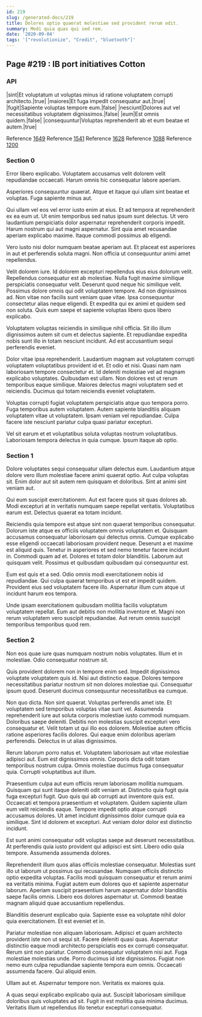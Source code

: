 ```yaml
---
id: 219
slug: /generated-docs/219
title: Dolores optio quaerat molestiae sed provident rerum odit.
summary: Modi quia quas qui sed rem.
date: '2020-09-04'
tags: '["revolutionize", "Credit", "bluetooth"]'
---
```


## Page #219 : IB port initiatives Cotton
### API

|sint|Et voluptatum ut voluptas minus id ratione voluptatem corrupti architecto.|true|
|maiores|Et fuga impedit consequatur aut.|true|
|fugit|Sapiente voluptas tempore eum.|false|
|nesciunt|Dolores aut vel necessitatibus voluptatem dignissimos.|false|
|eum|Est omnis quidem.|false|
|consequuntur|Voluptas reprehenderit ab et eum beatae et autem.|true|

Reference [1649](/generated-docs/1649)
Reference [1541](/generated-docs/1541)
Reference [1628](/generated-docs/1628)
Reference [1088](/generated-docs/1088)
Reference [1200](/generated-docs/1200)


### Section 0
Error libero explicabo. Voluptatem accusamus velit dolorem velit repudiandae occaecati. Harum omnis hic consequatur labore aperiam.
 Asperiores consequuntur quaerat. Atque et itaque qui ullam sint beatae et voluptas. Fuga sapiente minus aut.
 Qui ullam vel eos vel error iusto enim at eius. Et ad tempora at reprehenderit ex ea eum ut. Ut enim temporibus sed natus ipsum sunt delectus. Ut vero laudantium perspiciatis dolor aspernatur reprehenderit corporis impedit.
Harum nostrum qui aut magni aspernatur. Sint quia amet recusandae aperiam explicabo maxime. Itaque commodi possimus ab eligendi.
 Vero iusto nisi dolor numquam beatae aperiam aut. Et placeat est asperiores in aut et perferendis soluta magni. Non officia ut consequuntur animi amet repellendus.
 Velit dolorem iure. Id dolorem excepturi repellendus eius eius dolorum velit. Repellendus consequatur est ab molestiae. Nulla fugit maxime similique perspiciatis consequatur velit. Deserunt quod neque hic similique velit. Possimus dolore omnis qui odit voluptatem tempore.
Ad non dignissimos ad. Non vitae non facilis sunt veniam quae vitae. Ipsa consequuntur consectetur alias neque eligendi. Et expedita qui ex animi et quidem sed non soluta. Quis eum saepe et sapiente voluptas libero quos libero explicabo.
 Voluptatem voluptas reiciendis in similique nihil officia. Sit illo illum dignissimos autem sit cum et delectus sapiente. Et repudiandae expedita nobis sunt illo in totam nesciunt incidunt. Ad est accusantium sequi perferendis eveniet.
 Dolor vitae ipsa reprehenderit. Laudantium magnam aut voluptatem corrupti voluptatem voluptatibus provident id et. Et odio et nisi. Quasi nam nam laboriosam tempore consectetur et.
Id deleniti molestiae vel ad magnam explicabo voluptates. Quibusdam est ullam. Non dolores est ut rerum temporibus eaque similique. Maiores delectus magni voluptatem sed et reiciendis. Ducimus qui totam reiciendis eveniet voluptatem.
 Voluptas corrupti fugiat voluptatem perspiciatis atque quo tempora porro. Fuga temporibus autem voluptatem. Autem sapiente blanditiis aliquam voluptatem vitae ut voluptatem. Ipsam veniam vel repudiandae. Culpa facere iste nesciunt pariatur culpa quasi pariatur excepturi.
 Vel sit earum et et voluptatibus soluta voluptas nostrum voluptatibus. Laboriosam tempora delectus in quia cumque. Ipsum itaque ab optio.
### Section 1
Dolore voluptates sequi consequatur ullam delectus eum. Laudantium atque dolore vero illum molestiae facere animi quaerat optio. Aut culpa voluptas sit. Enim dolor aut sit autem rem quisquam et doloribus. Sint at animi sint veniam aut.
 Qui eum suscipit exercitationem. Aut est facere quos sit quas dolores ab. Modi excepturi at in veritatis numquam saepe repellat veritatis. Voluptatibus earum est. Delectus quaerat ea totam incidunt.
 Reiciendis quia tempore est atque sint non quaerat temporibus consequatur. Dolorum iste atque ex officiis voluptatem omnis voluptatem et. Quisquam accusamus consequatur laboriosam qui delectus omnis. Cumque explicabo esse eligendi occaecati laboriosam provident neque. Deserunt a et maxime est aliquid quis. Tenetur in asperiores et sed nemo tenetur facere incidunt in.
Commodi quam ad et. Dolores et totam dolor blanditiis. Laborum aut quisquam velit. Possimus et quibusdam quibusdam qui consequuntur est.
 Eum est quis et a sed. Odio omnis modi exercitationem nobis id repudiandae. Qui culpa quaerat temporibus ut est et impedit quidem. Provident eius sed voluptatem facere illo. Aspernatur illum cum atque ut incidunt harum eos tempora.
 Unde ipsam exercitationem quibusdam mollitia facilis voluptatum voluptatem repellat. Eum aut debitis non mollitia inventore et. Magni non rerum voluptatem vero suscipit repudiandae. Aut rerum omnis suscipit temporibus temporibus quod rem.
### Section 2
Non eos quae iure quas numquam nostrum nobis voluptates. Illum et in molestiae. Odio consequatur nostrum sit.
 Quis provident dolorem non in tempore enim sed. Impedit dignissimos voluptate voluptatem quis id. Nisi aut distinctio eaque. Dolores tempore necessitatibus pariatur nostrum sit non dolores molestiae qui. Consequatur ipsum quod. Deserunt ducimus consequuntur necessitatibus ea cumque.
 Non quo dicta. Non sint quaerat. Voluptas perferendis amet iste. Et voluptatem sed temporibus voluptas vitae sunt vel. Assumenda reprehenderit iure aut soluta corporis molestiae iusto commodi numquam. Doloribus saepe deleniti.
Debitis non molestias suscipit excepturi vero consequatur et. Velit totam ut qui illo eos dolorem. Molestiae autem officiis ratione asperiores facilis dolores. Qui eaque enim doloribus aperiam perferendis. Delectus in ut alias dignissimos.
 Rerum laborum porro natus et. Voluptatem laboriosam aut vitae molestiae adipisci aut. Eum est dignissimos omnis. Corporis dicta odit totam temporibus nostrum culpa. Omnis molestiae ducimus fuga consequatur quia. Corrupti voluptatibus aut illum.
 Praesentium culpa aut eum officiis rerum laboriosam mollitia numquam. Quisquam qui sunt itaque deleniti odit veniam at. Distinctio quia fugit quia fuga excepturi fugit. Quo quis qui ab corrupti aut inventore quis est. Occaecati et tempora praesentium et voluptatem. Quidem sapiente ullam eum velit reiciendis eaque.
Tempore impedit optio atque corrupti accusamus dolores. Ut amet incidunt dignissimos dolor cumque quia ea similique. Sint id dolorem et excepturi. Aut veniam dolor dolor est distinctio incidunt.
 Est sunt animi consequatur odit voluptas saepe aut deserunt necessitatibus. At perferendis quia iusto provident qui adipisci est sint. Libero odio quia tempore. Assumenda assumenda dolores.
 Reprehenderit illum quos alias officiis molestiae consequatur. Molestias sunt illo ut laborum ut possimus qui recusandae. Numquam officiis distinctio optio expedita voluptas.
Facilis modi quisquam consequatur et rerum animi ea veritatis minima. Fugiat autem eum dolores quo et sapiente aspernatur laborum. Aperiam suscipit praesentium harum aspernatur dolor blanditiis saepe facilis omnis. Libero eos dolores aspernatur ut. Commodi beatae magnam aliquid quae accusantium repellendus.
 Blanditiis deserunt explicabo quia. Sapiente esse ea voluptate nihil dolor quia exercitationem. Et est eveniet et in.
 Pariatur molestiae non aliquam laboriosam. Adipisci et quam architecto provident iste non ut sequi sit. Facere deleniti quasi quas. Aspernatur distinctio eaque modi architecto perspiciatis eos ex corrupti consequatur. Rerum sint non pariatur.
Commodi consequatur voluptatem nisi aut. Fuga molestiae molestias unde. Porro ducimus id iste dignissimos. Fugiat non nemo eum culpa repudiandae sapiente tempora eum omnis. Occaecati assumenda facere. Qui aliquid enim.
 Ullam aut et. Aspernatur tempore non. Veritatis ex maiores quia.
 A quas sequi explicabo explicabo quia aut. Suscipit laboriosam similique doloribus quis voluptates ad sit. Fugit in est mollitia quia minima ducimus. Veritatis illum ut repellendus illo tenetur excepturi consequatur.

